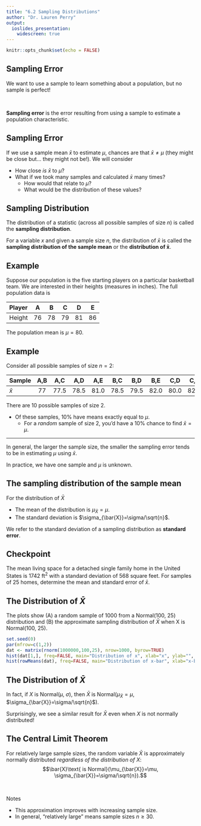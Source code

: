 ---
title: "6.2 Sampling Distributions"
author: "Dr. Lauren Perry"
output:
  ioslides_presentation: 
    widescreen: true
---

```{r setup, include=FALSE}
knitr::opts_chunk$set(echo = FALSE)
```

## Sampling Error

We want to use a sample to learn something about a population, but no sample is perfect! 

<br>

**Sampling error** is the error resulting from using a sample to estimate a population characteristic. 

## Sampling Error

If we use a sample mean $\bar{x}$ to estimate $\mu$, chances are that $\bar{x}\ne\mu$ (they might be close but... they might not be!). We will consider

- How close *is* $\bar{x}$ to $\mu$?
- What if we took many samples and calculated $\bar{x}$ many times? 
  - How would that relate to $\mu$? 
  - What would be the distribution of these values?

## Sampling Distribution

The distribution of a statistic (across all possible samples of size $n$) is called the **sampling distribution**. 

For a variable $x$ and given a sample size $n$, the distribution of $\bar{x}$ is called the **sampling distribution of the sample mean** or the **distribution of $\boldsymbol{\bar{x}}$**.

## Example

Suppose our population is the five starting players on a particular basketball team. We are interested in their heights (measures in inches). The full population data is

 | Player | A | B | C | D | E | 
 | :- | :-: | :-: | :-: | :-: | :-: | 
 | Height | 76 | 78 | 79 | 81 | 86 | 

The population mean is $\mu=80$. 

## Example

Consider all possible samples of size $n=2$:

 | Sample | A,B | A,C | A,D | A,E | B,C | B,D | B,E | C,D | C,E | D,E | 
 | :- | :-: | :-: | :-: | :-: | :-: |  :-: |  :-: |  :-: |  :-: |  :-: | 
 | $\bar{x}$ | 77 | 77.5 | 78.5 | 81.0 | 78.5 | 79.5 | 82.0 | 80.0 | 82.5 | 83.5 | 

There are 10 possible samples of size 2. 

- Of these samples, 10\% have means exactly equal to $\mu$.
    - For a *random* sample of size 2, you'd have a 10\% chance to find $\bar{x}=\mu$.
    
***

In general, the larger the sample size, the smaller the sampling error tends to be in estimating $\mu$ using $\bar{x}$. 

In practice, we have one sample and $\mu$ is unknown. 

## The sampling distribution of the sample mean

For the distribution of $\bar{X}$

- The mean of the distribution is $\mu_{\bar{X}}=\mu$.
- The standard deviation is $\sigma_{\bar{X}}=\sigma/\sqrt{n}$. 

We refer to the standard deviation of a sampling distribution as **standard error**. 

## Checkpoint

The mean living space for a detached single family home in the United States is 1742 ft$^2$ with a standard deviation of 568 square feet. For samples of 25 homes, determine the mean and standard error of $\bar{x}$. 

## The Distribution of $\bar{X}$

The plots show (A) a random sample of 1000 from a Normal(100, 25) distribution and (B) the approximate sampling distribution of $\bar{X}$ when X is Normal(100, 25).

```{r}
set.seed(0)
par(mfrow=c(1,2))
dat <- matrix(rnorm(1000000,100,25), nrow=1000, byrow=TRUE)
hist(dat[1,], freq=FALSE, main="Distribution of x", xlab="x", ylab="", yaxt="n")
hist(rowMeans(dat), freq=FALSE, main="Distribution of x-bar", xlab="x-bar", ylab="", yaxt="n")
```

## The Distribution of $\bar{X}$

In fact, if $X$ is Normal($\mu$, $\sigma$), then $\bar{X}$ is Normal($\mu_{\bar{X}}=\mu$, $\sigma_{\bar{X}}=\sigma/\sqrt{n}$). 

Surprisingly, we see a similar result for $\bar{X}$ even when $X$ is not normally distributed!

## The Central Limit Theorem

For relatively large sample sizes, the random variable $\bar{X}$ is approximately normally distributed *regardless of the distribution of* $X$: $$\bar{X}\text{ is Normal}(\mu_{\bar{X}}=\mu, \sigma_{\bar{X}}=\sigma/\sqrt{n}).$$

<br>

Notes

- This approximation improves with increasing sample size.
- In general, "relatively large" means sample sizes $n \ge 30$. 